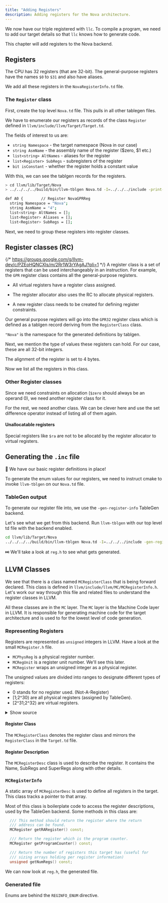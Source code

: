 ```yaml
---
title: "Adding Registers"
description: Adding registers for the Nova architecture.
---
```


We now have our triple registered with `llc`. To compile a program, we need
to add our target details so that `llc` knows how to generate code.

This chapter will add registers to the Nova backend.

<LinkCard href="https://www.cs.unibo.it/~solmi/teaching/arch_2002-2003/AssemblyLanguageProgDoc.pdf"
  title="Reference for the MIPS architecture"
  target="_blank"/>

## Registers
The CPU has 32 registers (that are 32-bit). The general-purpose registers have the names `$0` to `$31` and also have aliases.

We add all these registers in the `NovaRegisterInfo.td` file.

### The `Register` class
First, create the top level `Nova.td` file. This pulls in all other
tablegen files.

<CodeSnippet id="create-nova-td"/>

We have to enumerate our registers as records of the class `Register` defined in `llvm/include/llvm/Target/Target.td`.

The fields of interest to us are:
- `string Namespace` - the target namespace (Nova in our case)
- `string AsmName` - the assembly name of the register ($zero, $1 etc.)
- `list<string> AltNames` - aliases for the register
- `list<Register> SubRegs` - subregisters of the register
- `bit isConstant` - whether the register holds a constant value
<CodeSnippet id="nova-registers" collapse="11-36"/>

With this, we can see the tablgen records for the registers.

```bash title="Viewing the tablegen output" withOutput
> cd llvm/lib/Target/Nova
> ../../../../build/bin/llvm-tblgen Nova.td -I=../../../include -print-records | grep Nova

def A0 {        // Register NovaGPRReg
  string Namespace = "Nova";
  string AsmName = "4";
  list<string> AltNames = [];
  list<Register> Aliases = [];
  list<Register> SubRegs = [];
```

Next, we need to group these registers into register classes.
## Register classes (RC)
{/* https://groups.google.com/g/llvm-dev/c/PZEoHQNCXIs/m/2Rr1W3rYAgAJ?pli=1 */}
A register class is a set of registers that can be used interchangeably in an instruction. For example, the `GPR` register class contains all the general-purpose registers.

- All virtual registers have a register class assigned.

- The register allocator also uses the RC to allocate physical registers.

- A new register class needs to be created for defining register constraints.

Our general purpose registers will go into the `GPR32` register
class which is defined as a tablgen record deriving from the 
`RegisterClass` class.

<CodeSnippet id="nova-reg-class"/>

`"Nova"` is the namespace for the generated definitions by tablgen.

Next, we mention the type of values these registers can hold. 
For our case, these are all 32-bit integers.

<CodeSnippet id="nova-reg-class1"/>

The alignment of the register is set to 4 bytes.

<CodeSnippet id="nova-reg-class2"/>

Now we list all the registers in this class.

<CodeSnippet id="nova-reg-class3" beforeContext={3}/>

### Other Register classes
Since we need constraints on allocation (`$zero` should always be an operand 0),
we need another register class for it.

<CodeSnippet id="nova-rc-zero" beforeContext={3}/>

For the rest, we need another class. We can be clever here and
use the set difference operator instead of listing all of them again.

<CodeSnippet id="nova-rc-nonzero"/>

#### Unallocatable registers
Special registers like `$ra` are not to be allocatd by the register allocator to virtual registers.

<CodeSnippet id="nova-rc-unalloc"/>

## Generating the `.inc` file


🚀 We have our basic register definitions in place!

To generate the enum values for our registers, we need to instruct cmake to invoke
`llvm-tblgen` on our `Nova.td` file.

### TableGen output
To generate our register file into, we use the `-gen-register-info` TableGen backend.

<LinkCard href="https://llvm.org/docs/TableGen/BackEnds.html#registerinfo" title="Register Info TableGen backend"/>

Let's see what we get from this backend. Run `llvm-tblgen` with our top level td file 
with the backend enabled.
```bash title="Register info from td"
cd llvm/lib/Target/Nova
../../../../build/bin/llvm-tblgen Nova.td -I=../../../include -gen-register-info > reg.h

```

⏭️ We'll take a look at `reg.h` to see what gets generated.

## LLVM Classes
We see that there is a class named `MCRegisterClass` that is being forward declared. This class is defined in `llvm/include/llvm/MC/MCRegisterInfo.h`. Let's work our way through this file and related files to understand the register classes in LLVM.

All these classes are in the `MC` layer. The `MC` layer is the Machine Code layer in LLVM. It is responsible for generating machine code for the target architecture and is used to for the lowest level of code generation.

### Representing Registers
Registers are represented as `unsigned` integers in LLVM. Have a look
at the small `MCRegister.h` file.

- `MCPhysReg` is a physical register number.
- `MCRegUnit` is a register unit number. We'll see this later.
- `MCRegister` wraps an unsigned integer as a physical register.

The unsigned values are divided into ranges to designate different types of registers:

- 0 stands for no register used. (Not-A-Register)
- [1;2^30) are all physical registers (assigned by TableGen).
- [2^31;2^32) are virtual registers.

<details>
<summary>Show source</summary>
<CodeSnippet id="mc-register"/>
</details>

#### Register Class
The `MCRegisterClass` denotes the register class and mirrors the `RegisterClass` in the `Target.td` file.

#### Register Description
The `MCRegisterDesc` class is used to describe the register.
It contains the Name, SubRegs and SuperRegs along with other details.

### `MCRegisterInfo`
A static array of `MCRegisterDesc` is used to define all registers in the target.
This class tracks a pointer to that array.

Most of this class is boilerplate code to access the register descriptions,
used by the TableGen backend. Some methods in this class are:

```cpp
  /// This method should return the register where the return
  /// address can be found.
  MCRegister getRARegister() const;

  /// Return the register which is the program counter.
  MCRegister getProgramCounter() const;

  /// Return the number of registers this target has (useful for
  /// sizing arrays holding per register information)
  unsigned getNumRegs() const;
```

We can now look at `reg.h`, the generated file.

### Generated file
Enums are behind the `REGINFO_ENUM` directive.